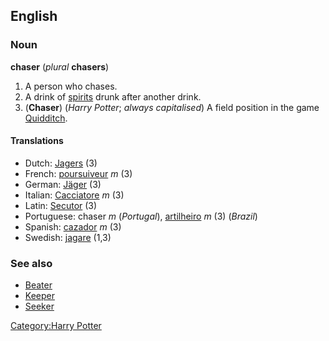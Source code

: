 ==English==
===Noun===
'''chaser''' (''plural'' '''chasers''')

#A person who chases.
#A drink of [[spirit]]s drunk after another drink.
#('''Chaser''') (''Harry Potter''; ''always capitalised'') A field position in the game [[Quidditch]].

====Translations====
*Dutch: [[Jagers]] (3)<!-- need gender, is it singular? -->
*French: [[poursuiveur]] ''m'' (3)
*German: [[Jäger]] (3)<!-- need gender, is it singular? -->
*Italian: [[Cacciatore]] ''m'' (3)
*Latin: [[Secutor]] (3)<!-- need gender -->
*Portuguese: chaser ''m'' (''Portugal''), [[artilheiro]] ''m'' (3) (''Brazil'')
*Spanish: [[cazador]] ''m'' (3)
*Swedish: [[jagare]] (1,3)

===See also===
*[[Beater]]
*[[Keeper]]
*[[Seeker]]

[[Category:Harry Potter]]